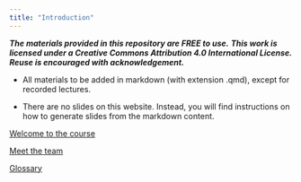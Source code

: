```yaml
---
title: "Introduction"
---
```


***The materials provided in this repository are FREE to use.*** ***This work is licensed under a Creative Commons Attribution 4.0 International License. Reuse is encouraged with acknowledgement.***

-   All materials to be added in markdown (with extension .qmd), except for recorded lectures.

-   There are no slides on this website. Instead, you will find instructions on how to generate slides from the markdown content.

[Welcome to the course](welcome.qmd)

[Meet the team](meet%20the%20team.qmd)

[Glossary](course_modules/Glossary/glossary.qmd)
